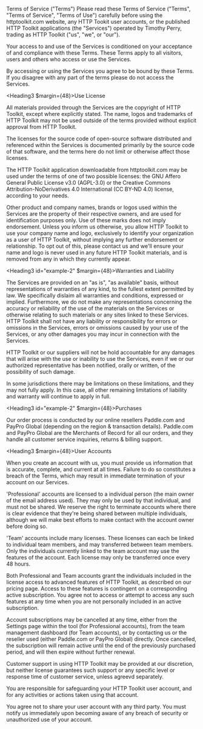<Heading2 id="example-1">Terms of Service ("Terms")</Heading2>
Please read these Terms of Service ("Terms", "Terms of Service", "Terms of Use") carefully before using the httptoolkit.com website, any HTTP Tookit user accounts, or the published HTTP Toolkit applications (the "Services") operated by Timothy Perry, trading as HTTP Toolkit ("us", "we", or "our").

Your access to and use of the Services is conditioned on your acceptance of and compliance with these Terms. These Terms apply to all visitors, users and others who access or use the Services.

By accessing or using the Services you agree to be bound by these Terms. If you disagree with any part of the terms please do not access the Services.

<Heading3 $margin={48}>Use License</Heading3>

All materials provided through the Services are the copyright of HTTP Toolkit, except where explicitly stated. The name, logos and trademarks of HTTP Toolkit may not be used outside of the terms provided without explicit approval from HTTP Toolkit.

The licenses for the source code of open-source software distributed and referenced within the Services is documented primarily by the source code of that software, and the terms here do not limit or otherwise affect those licenses.

The HTTP Toolkit application downloadable from httptoolkit.com may be used under the terms of one of two possible licenses: the GNU Affero General Public License v3.0 (AGPL-3.0) or the Creative Commons Attribution-NoDerivatives 4.0 International (CC BY-ND 4.0) license, according to your needs.

Other product and company names, brands or logos used within the Services are the property of their respective owners, and are used for identification purposes only. Use of these marks does not imply endorsement. Unless you inform us otherwise, you allow HTTP Toolkit to use your company name and logo, exclusively to identify your organization as a user of HTTP Toolkit, without implying any further endorsement or relationship. To opt out of this, please contact us and we'll ensure your name and logo is never used in any future HTTP Toolkit materials, and is removed from any in which they currently appear.

<Heading3 id="example-2" $margin={48}>Warranties and Liability</Heading3>

The Services are provided on an "as is", "as available" basis, without representations of warranties of any kind, to the fullest extent permitted by law. We specifically dislaim all warranties and conditions, expressed or implied. Furthermore, we do not make any representations concerning the accuracy or reliability of the use of the materials on the Services or otherwise relating to such materials or any sites linked to these Services. HTTP Toolkit shall not have any liability or responsibility for errors or omissions in the Services, errors or omissions caused by your use of the Services, or any other damages you may incur in connection with the Services.

HTTP Toolkit or our suppliers will not be hold accountable for any damages that will arise with the use or inability to use the Services, even if we or our authorized representative has been notified, orally or written, of the possibility of such damage.

In some jurisdictions there may be limitations on these limitations, and they may not fully apply. In this case, all other remaining limitations of liability and warranty will continue to apply in full.

<Heading3 id="example-2" $margin={48}>Purchases</Heading3>

Our order process is conducted by our online resellers Paddle.com and PayPro Global (depending on the region & transaction details). Paddle.com and PayPro Global are the Merchants of Record for all our orders, and they handle all customer service inquiries, returns & billing support.

<Heading3 $margin={48}>User Accounts</Heading3>

When you create an account with us, you must provide us information that is accurate, complete, and current at all times. Failure to do so constitutes a breach of the Terms, which may result in immediate termination of your account on our Services.

'Professional' accounts are licensed to a individual person (the main owner of the email address used). They may only be used by that individual, and must not be shared. We reserve the right to terminate accounts where there is clear evidence that they're being shared between multiple individuals, although we will make best efforts to make contact with the account owner before doing so.

'Team' accounts include many licenses. These licenses can each be linked to individual team members, and may transferred between team members. Only the individuals currently linked to the team account may use the features of the account. Each license may only be transferred once every 48 hours.

Both Professional and Team accounts grant the individuals included in the license access to advanced features of HTTP Toolkit, as described on our pricing page. Access to these features is contingent on a corresponding active subscription. You agree not to access or attempt to access any such features at any time when you are not personally included in an active subscription.

Account subscriptions may be cancelled at any time, either from the Settings page within the tool (for Professional accounts), from the team management dashboard (for Team accounts), or by contacting us or the reseller used (either Paddle.com or PayPro Global) directly. Once cancelled, the subscription will remain active until the end of the previously purchased period, and will then expire without further renewal.

Customer support in using HTTP Toolkit may be provided at our discretion, but neither license guarantees such support or any specific level or response time of customer service, unless agreevd separately.

You are responsible for safeguarding your HTTP Toolkit user account, and for any activities or actions taken using that account.

You agree not to share your user account with any third party. You must notify us immediately upon becoming aware of any breach of security or unauthorized use of your account.

